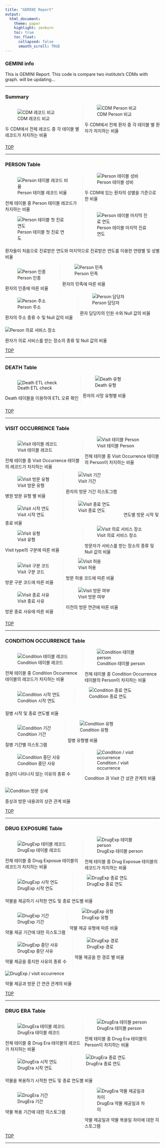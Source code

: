 ```yaml
---
title: "GEMINI Report"
output: 
  html_document:
    theme: paper
    highlight: zenburn
    toc: true
    toc_float:
      collapsed: false
      smooth_scroll: TRUE
---
```

<a name="Top"></a>

### **GEMINI info** 
This is GEMINI Report. This code is compare two institute's CDMs with graph. will be updating...

<style>
  .col2{
    display: inline-block;
    -webkit-columns: 100px 2;
    -moz-columns: 100px 2;
    columns: 100px 2;
    -webkit-column-rule:
    1px dotted #e0e0e0;
    -moz-column-rule: 1px dotted #e0e0e0;
    column-rule: 1px dotted #e0e0e0;
    column-span:all;
  }
</style>

***
<a name="Summary"></a>

### **Summary** {.flexbox .vcenter}

<div class="col2">

![CDM 레코드 비교](../images/Whole/00.Record.jpg)

두 CDM에서 전체 레코드 중 각 테이블 별 레코드가 차지하는 비율
<!-- This figure shows that Standard CDM's record each assigned table ratio and Target CDM's record each assigned table ratio.-->


![CDM Person 비교](../images/Whole/01.Person.jpg)

두 CDM에서 전체 환자 중 각 테이블 별 환자가 차지하는 비율
<!-- This figure shows that Standard CDM's person each assigned person ratio and Target CDM's person each assigned person ratio. -->

</div>

<a href="#Top">TOP</a>

***
<a name="PERSON"></a>

### **PERSON Table** 

<div class="col2">
![Person 테이블 레코드 비율](../images/Person/00.Person_record.jpg)

전체 테이블 중 Person 테이블 레코드가 차지하는 비율
<!-- This figure shows that Standard CDM's PERSON Table record ratio and Target CDM's PERSON Table record ratio. -->

![Person 테이블 성비](../images/Person/01.Person_gender.jpg)

두 CDM에 있는 환자의 성별을 기준으로 한 비율
<!-- This figure shows that Standard CDM's gender ratio and Target CDM's gender ratio. -->

</div>

<div class="col2">

![Person 테이블 첫 진료 연도](../images/Person/02.Person_min_year.jpg)

![Person 테이블 마지막 진료 연도](../images/Person/03.Person_max_year.jpg)

</div>
환자들이 처음으로 진료받은 연도와 마지막으로 진료받은 연도를 이용한 연령별 및 성별 비율
<!-- This figure shows that Standard CDM's, Target CDM's Observation Period Start and End. -->

<div class="col2">

![Person 인종](../images/Person/04.Person_race.jpg)

환자의 인종에 따른 비율
<!-- This figure shows that Standard CDM's Race ratio and Target CDM's Race ratio-->

![Person 민족](../images/Person/05.Person_ethnicity.jpg)

환자의 민족에 따른 비율
<!-- This figure shows that Standard CDM's Ethnicity ratio and Target CDM's Ethnicity ratio-->

</div>

<div class="col2">

![Person 주소](../images/Person/06.Person_location.jpg)

환자의 주소 종류 수 및 Null 값의 비율
<!-- This figure shows the number of location types, the null ratio in the standard CDM and target CDM.-->

![Person 담당자](../images/Person/07.Person_provider.jpg)

환자 담당자의 인원 수와 Null 값의 비율
<!-- This figure shows the number of provider types, the null ratio in the standard CDM and target CDM.-->

</div>

<SPAN class="col2">
![Person 의료 서비스 장소](../images/Person/08.Person_care_site.jpg)

환자가 의료 서비스를 받는 장소의 종류 및 Null 값의 비율
<!-- This figure shows the number of care site types, the null ratio in the standard CDM and target CDM.-->
</SPAN>

<a href="#Top">TOP</a>

***
<a name="DEATH"></a>

### **DEATH Table**
<div class="col2">
![Death ETL check](../images/Death/00.Death_deathcheck.jpg)

Death 테이블을 이용하여 ETL 오류 확인
<!-- This figure shows Percentage of people with multiple death times for check data ETL fault.-->

![Death 유형](../images/Death/01.Death_type.jpg)

환자의 사망 유형별 비율
<!-- This figure shows that Standard CDM's Death Type ratio and Target CDM's Death Type ratio-->

</div>

<a href="#Top">TOP</a>

***
<a name="VISIT OCCURRENCE"></a>

### **VISIT OCCURRENCE Table**
<div class="col2">
![Visit 테이블 레코드](../images/VIsit/00.Visit_record.jpg)

전체 테이블 중 Visit Occurrence 테이블의 레코드가 차지하는 비율

<!-- This figure shows that Standard CDM's Visit Occurrenece Table record ratio and Target CDM's Visit Occurrenece Table record ratio.-->

![Visit 테이블 Person](../images/VIsit/01.Visit_person.jpg)

전체 테이블 중 Visit Occurrence 테이블의 Person이 차지하는 비율
<!-- This figure shows that Standard CDM's Visit Occurrenece Table person ratio and Target CDM's Visit Occurrenece Table person ratio.-->

</div>
<div class="col2">
![Visit 방문 유형](../images/VIsit/02.Visit_concept.jpg)

병원 방문 유형 별 비율
<!-- This figure shows that Standard CDM's Visit Concept ratio and Target CDM's Visit Concept ratio.-->

![Visit 기간](../images/VIsit/03.Visit_Duration.jpg)

환자의 방문 기간 히스토그램
<!-- This figure shows that Standard CDM's Visit Duration histogram and Target CDM's Visit Duration histogram.-->

</div>
<div class="col2">
![Visit 시작 연도](../images/VIsit/04.Visit_start.jpg)

![Visit 종료 연도](../images/VIsit/05.Visit_end.jpg)
</div>
연도별 방문 시작 및 종료 비율
<!-- This figure shows that the Visit occurrence start, end with person ratio.-->
<div class="col2">
![Visit 유형](../images/VIsit/06.Visit_type.jpg)

Visit type의 구분에 따른 비율

<!-- This figure shows that Standard CDM's Visit type ratio and Target CDM's Visit type ratio.-->

![Visit 의료 서비스 장소](../images/VIsit/07.Visit_care_site.jpg)

방문자가 서비스를 받는 장소의 종류 및 Null 값의 비율

<!-- This figure shows that the number of care site types, the null ratio in the standard CDM and target CDM.-->

</div>
<div class="col2">
![Visit 구분 코드](../images/VIsit/08.Visit_source.jpg)

방문 구분 코드에 따른 비율

<!-- This figure shows that Standard CDM's Visit source ratio and Target CDM's Visit source ratio.-->

![Visit 허용](../images/VIsit/09.Visit_admitting.jpg)

방문 허용 코드에 따른 비율

<!-- This figure shows that Standard CDM's Visit admitting ratio and Target CDM's Visit admitting ratio.-->

</div>
<div class="col2">
![Visit 종료 사유](../images/VIsit/10.Visit_discharge.jpg)

방문 종료 사유에 따른 비율
<!-- This figure shows that Standard CDM's Visit discharge ratio and Target CDM's Visit discharge ratio.-->

![Visit 방문 여부](../images/VIsit/11.Visit_preceding.jpg)

이전의 방문 연관에 따른 비율
<!-- This figure shows that Standard CDM's Visit preceding ratio and Target CDM's Visit preceding ratio.-->

</div>

<a href="#Top">TOP</a>

***
<a name="CONDITION OCCURRENCE"></a>

### **CONDITION OCCURRENCE Table**
<div class="col2">
![Condition 테이블 레코드](../images/Condition/00.Condition_record.jpg)

전체 테이블 중 Condition Occurrence 테이블의 레코드가 차지하는 비율

<!-- This figure shows that Standard CDM's Visit Occurrenece Table record ratio and Target CDM's Visit Occurrenece Table record ratio.-->

![Condition 테이블 person](../images/Condition/01.Condition_person.jpg)

전체 테이블 중 Condition Occurrence 테이블의 Person이 차지하는 비율

<!-- This figure shows that Standard CDM's Visit Occurrenece Table people ratio and Target CDM's Visit Occurrenece Table people ratio.-->
</div>

<div class="col2">
![Condition 시작 연도](../images/Condition/02.Condition_start.jpg)

![Condition 종료 연도](../images/Condition/03.Condition_end.jpg)
</div>
<!-- This figure shows that the start condition and end condition.-->
질병 시작 및 종료 연도별 비율

<div class="col2">
![Condition 기간](../images/Condition/04.Condition_Duration.jpg)

질병 기간별 히스토그램
<!-- This figure shows that Standard CDM's Condition histogram and Target CDM's Condition Duration histogram.-->

![Condition 유형](../images/Condition/05.Condition_type.jpg)

질병 유형별 비율
<!-- This figure shows that Standard CDM's Condition type ratio and Target CDM's Condition type ratio.-->
</div>

<div class="col2">
![Condition 중단 사유](../images/Condition/06.Condition Stop.jpg)

증상이 나타나지 않는 이유의 종류 수
<!-- This figure shows the number of stop reason in the standard CDM and target CDM. -->

![Condition / visit occurrence](../images/Condition/07.Condition_visit_occurrence.jpg)

Condition 과 Visit 간 상관 관계의 비율
<!-- This figure shows that Standard CDM's and Target CDM's Condition occurrence Associate with Visit occurrence ratio.-->
</div>
<SPAN class="col2">
![Condition 방문 상세](../images/Condition/08.Condition_visit_detail.jpg)

증상과 방문 내용과의 상관 관계 비율
<!-- This figure shows the number of care site types, the null ratio in the standard CDM and target CDM.-->
</SPAN>

<a href="#Top">TOP</a>

***
<a name="DRUG EXPOSURE"></a>

### **DRUG EXPOSURE Table**
<div class="col2">
![DrugExp 테이블 레코드](../images/Drug exposure/00.Drug_exp_record.jpg)

전체 테이블 중 Drug Exposue 테이블의 레코드가 차지하는 비율

<!-- This figure shows that Standard CDM's Drug Exposure Table record ratio and Target CDM's Drug Exposure Table record ratio.-->

![DrugExp 테이블 person](../images/Drug exposure/01.Drug_exp_person.jpg)

전체 테이블 중 Drug Exposue 테이블의 레코드가 차지하는 비율

<!-- This figure shows that Standard CDM's Drug Exposure Table person ratio and Target CDM's Drug Exposure Table person ratio.-->

</div>

<div class="col2">
![DrugExp 시작 연도](../images/Drug exposure/02.Drug_exp_start.jpg)

![DrugExp 종료 연도](../images/Drug exposure/03.Drug_exp_end.jpg)
</div>
약물을 제공하기 시작한 연도 및 종료 연도별 비율
<!-- This figure shows that the Drug Exposure start and end.-->

<div class="col2">
![DrugExp 기간](../images/Drug exposure/04.Drug_exp_duration.jpg)

약물 제공 기간에 대한 히스토그램
<!-- This figure shows that Standard CDM's Drug Exposure Duration histogram and Target CDM's Drug Exposure Duration histogram.-->

![DrugExp 유형](../images/Drug exposure/05.Drug_exp_type.jpg)

약물 제공 유형에 따른 비율
<!-- This figure shows that Standard CDM's Drug exposure type ratio and Target CDM's Drug exposure type ratio.-->

</div>

<div class="col2">
![DrugExp 중단 사유](../images/Drug exposure/06.Drug Stop.jpg)

약물 제공을 중지한 사유의 종류 수
<!-- This figure shows the number of stop reason in the standard CDM and target CDM. -->

![DrugExp 경로](../images/Drug exposure/07.Drug_exp_route.jpg)

약물 제공을 한 경로 별 비율
<!-- This figure shows that Standard CDM's Drug exposure route ratio and Target CDM's Drug exposure route ratio.-->

</div>

<SPAN class="col2">
![DrugExp / visit occurrence](../images/Drug exposure/08.Drug_exp_visit_occurrence.jpg)

약물 제공과 방문 간 연관 관계의 비율
<!-- This figure shows that Standard CDM's Drug exposure Associate with Visit occurrence ratio and Target CDM's Drug exposure Associate with Visit occurrence ratio.-->
</SPAN>

<a href="#Top">TOP</a>

***
<a name="DRUG ERA"></a>

### **DRUG ERA Table**
<div class="col2">
![DrugEra 테이블 레코드](../images/Drug era/00.Drug_era_record.jpg)

전체 테이블 중 Drug Era 테이블의 레코드가 차지하는 비율
<!-- This figure shows that Standard CDM's Drug Era Table record ratio and Target CDM's Drug Era Table record ratio.-->

![DrugEra 테이블 person](../images/Drug era/01.Drug_era_person.jpg)

전체 테이블 중 Drug Era 테이블의 Person이 차지하는 비율
<!-- This figure shows that Standard CDM's Drug Era Table people ratio and Target CDM's Drug Era Table people ratio.-->
</div>

<div class="col2">
![DrugEra 시작 연도](../images/Drug era/02.Drug_era_start.jpg)

![DrugEra 종료 연도](../images/Drug era/03.Drug_era_end.jpg)
</div>
약물을 복용하기 시작한 연도 및 종료 연도별 비율
<!-- This figure shows that the Drug Era start and end.-->

<div class="col2">
![DrugEra 기간](../images/Drug era/04.Drug_era_Duration.jpg)

약물 복용 기간에 대한 히스토그램
<!-- This figure shows that Standard CDM's Drug Era Duration histogram and Target CDM's Drug Era Duration histogram.-->

![DrugEra 약물 제공일과 차이](../images/Drug era/05.Drug_era_Gap.jpg)

약물 제공일과 약물 복용일 차이에 대한 히스토그램
<!-- This figure shows that Standard CDM's Gap Days histogram and Target CDM's Gap Days histogram. -->
</div>
<a href="#Top">TOP</a>

***